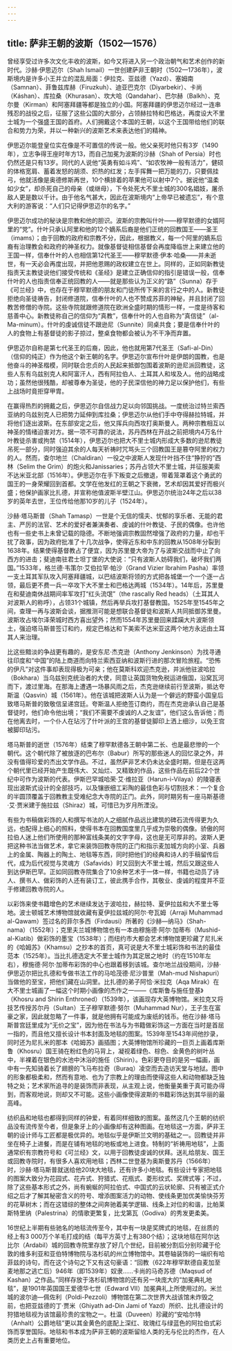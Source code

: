 ```yaml
---
---
---
```

title: 萨非王朝的波斯（1502—1576）
---




曾经享受过许多次文化丰收的波斯，如今又将进入另一个政治朝气和艺术创作的新时代。沙赫·伊思迈尔（Shah Ismail）一世创建萨非王朝时（1502—1736年），波斯境内是许多小王并立的混乱局面：伊拉克、亚兹德（Yazd）、塞姆南（Samnan）、菲鲁兹库赫（Firuzkuh）、迪亚巴克尔（Diyarbekir）、卡尚（Káshan）、库拉桑（Khurasan）、坎大哈（Qandahar）、巴尔赫（Balkh）、克尔曼（Kirman）和阿塞拜疆等都是独立的小国。阿塞拜疆的伊思迈尔经过一连串残忍的战役之后，征服了这些公国的大部分，占领赫拉特和巴格达，再度设大不里士城为一个强盛王国的首府。人们拥戴这个本国的王朝，以这个王国带给他们的联合和势力为荣，并以一种新兴的波斯艺术来表达他们的精神。

伊思迈尔能登皇位实在像是不可置信的传说一般。他父亲死时他只有3岁（1490年），立志争得王座时年方13，而自己加冕为波斯的沙赫（Shah of Persia）时也仍然还是只有13岁。同代的人说他“英勇有如斗鸡”、“如农牧神一般有活力”，健硕的体格宽肩、蓄着发怒的胡须、炽热的红发；左手挥舞一把万能的刀，只要佩挂弓，他就活像是奥德修斯再世，10个横排着的苹果他可以射中7个。据说他“温柔如少女”，却杀死自己的母亲（或继母），下令处死大不里士城的300名娼妓，屠杀敌人更是数以千计。由于他名气甚大，因此在波斯境内“上帝早已被遗忘”，有个意大利的游客说：“人们只记得伊思迈尔的名字。”

伊思迈尔成功的秘诀是宗教和他的胆识。波斯的宗教叫什叶——穆罕默德的女婿阿里的“党”。什叶只承认阿里和他的12个嫡系后裔是他们正统的回教国王——圣王（imams）；由于回教的政府和宗教不分，因此，根据教义，每一个阿里的嫡系后裔有治理教会和政府的神圣权力。就像基督徒相信基督会再度降临世上来建立他的王国一样，信奉什叶的人也相信第12代圣王——穆罕默德·伊本·哈桑——并未逝世，有一天必会再度出现，并把他恩赐的政权建立在世上。同样的，正如同新教徒指责天主教徒说他们接受传统和《圣经》是建立正确信仰的指引是错误一般，信奉什叶的人也指责信奉正统回教的人——就是那些认为正义的“路”（Sunna）存于《可兰经》中，也存在于穆罕默德的朋友和门徒所传下来的言行之中的人。新教徒拒绝向圣徒祷告，封闭修道院，信奉什叶的人也不赞成苏菲的神秘，并且封闭了回教苦修僧的寺院。这些寺院就跟修道院在欧洲全盛时期的情形一样，一度是待客和慈善中心。新教徒称自己的信仰为“真教”，信奉什叶的人也自称为“真信徒”（al-Ma-minum）。什叶的虔诚信徒不跟逊尼（Sunnite）同桌共食；要是信奉什叶的人的食物上有基督徒的影子掠过，整桌食物都会被认为不干净而弃置。

伊思迈尔自称是第七代圣王的后裔，因此，他也就用第7代圣王（Safi-al-Din）（信仰的纯正）作为他这个新王朝的名字。伊思迈尔宣布什叶是伊朗的国教，也是他奋斗的神圣楷模，同时联合忠贞的人民起来抵御包围着波斯的逊尼派回教徒，这些人东有乌兹别克人和阿富汗人，西有阿拉伯人、土耳其人和埃及人。他的战略成功；虽然他很残酷，却被尊奉为圣徒，他的子民深信他的神力足以保护他们，有些上战场时竟拒穿甲胄。

在赢得热烈的拥戴之后，伊思迈尔自信战力足以向邻国挑战。一度统治过特兰索西亚纳的乌兹别克人已把势力延伸到库拉桑；伊思迈尔从他们手中夺得赫拉特城，并将他们逐出波斯。在东部安定之后，他又挥兵向西攻打奥斯曼人。两种宗教相互以神圣的情绪迫害对方。据一项不可靠的说法，苏丹西林在开战之前把境内4万名什叶教徒杀害或拘禁（1514年），伊思迈尔也把大不里士城内形成大多数的逊尼教徒吊死一部分，同时强迫其余的人每天祈祷时咒骂头三个回教国王是篡夺阿里的权力的人。然而，查尔地兰（Chaldiran）一役之中波斯人发现什叶挡不住“狰狞的”西林（Selim the Grim）的炮火和Janissaries；苏丹占领大不里士城，并征服美索不达米亚北部（1516年）。伊思迈尔在手下叛变之后撤退，带着笼罩着这个勇武的国王的一身荣耀回到首都。文学在他发红的王朝之下衰微，艺术却因其爱好而极兴盛；他保护画家比扎德，并宣称他值波斯半壁江山。伊思迈尔统治24年之后以38岁的英年去世，王位传给他那10岁的儿子（1524年）。

沙赫·塔马斯普（Shah Tamasp）一世是个无信的懦夫、忧郁的享乐者、无能的君主、严厉的法官、艺术的爱好者兼演奏者、虔诚的什叶教徒、子民的偶像。也许他也有一些史书上未曾记载的隐德。不断地强调宗教固然增强了政府的力量，却也干扰了政事，因为政府批准了十几次战争，使得近东和中东的回教从1508年分裂到1638年。结果使得基督教占了便宜，因为苏里曼大帝为了与波斯交战而中止了向西方的进击；斐迪南驻君士坦丁堡的大使说：“只有波斯人妨碍我们，破坏我们两国。”1533年，格兰德·韦策尔·艾伯拉罕·帕沙（Grand Vizier Ibrahim Pasha）率领一支土耳其军队攻入阿塞拜疆城，以巴结波斯将领的方式把各城堡一个一个逐一占领，最后更不费一兵一卒攻下大不里士和巴格达两城（1534年）。14年后，苏里曼在和斐迪南休战期间率军攻打“红头流氓”（the rascally Red heads）（土耳其人对波斯人的称呼），占领31个城镇，然后再举兵攻打基督教国。1525年至1545年之间，查理一再与波斯会谈，据推测可能是想联合基督徒和波斯人共同抵御苏里曼。波斯攻占埃尔泽荣城时西方喜出望外；然而1554年苏里曼回来蹂躏大片波斯领土，强迫塔马斯普签订和约，规定巴格达和下美索不达米亚这两个地方永远由土耳其人来治理。

比这些黯淡的争战更有趣的，是安东尼·杰克逊（Anthony Jenkinson）为找寻通往印度和“中国”的陆上商道而向特兰索西亚纳和波斯行进的那次冒险旅程。“恐怖的伊凡”对这件事却表现得极为可亲；他在莫斯科欢迎杰克逊，并派他驻波哈拉（Bokhara）当乌兹别克统治者的大使，同意让英国货物免税运进俄国，沿窝瓦河而下，渡过里海。在那海上遭遇一场暴风雨之后，杰克逊继续前行至波斯，抵达夸斯温（Qasvin）城（1561年）。他在该城把波斯人认为是一个僻远的野蛮小国皇后致塔马斯普的致敬信呈递宫廷。夸斯温人拒绝签订商约，而在杰克逊承认自己是基督徒时，他们命令他出境；“我们不需要不虔诚的人之友谊”，他们这么告诉他；而在他离去时，一个仆人在玷污了什叶派的王宫的基督徒脚印上洒上细沙，以免王宫被脚印玷污。

塔马斯普的逝世（1576年）结束了穆罕默德各王朝中第二长、也是最悲惨的一个朝代。这个朝代除了被放逐的巴布尔（Babur）所写的那些迷人的回忆录之外，并没有值得珍爱的杰出文学作品。不过，虽然萨非艺术仍未达全盛时期，但是在这两个朝代里已经开始产生既伟大、又灿烂、又精致的作品，这些作品在前后22个世纪中可作为波斯的代表。伊斯巴罕城哈荣·艾·维拉亚（Harun-i-Vilaya）的陵寝表现出波斯式设计的全部技巧，以及镶嵌细工彩陶的最佳色彩与切割技术：一个复合的半圆顶覆盖于回教教主受难纪念大寺院的正门。此外，同时期另有一座马斯基德·艾·贾米建于施拉兹（Shiraz）城，可惜已为岁月所湮没。

有些为书稿做彩饰的人和撰写书法的人之细腻作品远比建筑的碑石流传得更为久远，也配得上细心的照料，使得书本在回教国度里几乎成为崇敬的偶像。骄傲的阿拉伯人迷上他们所使用的那种富线条美的文字字母，这也是无可厚非的。波斯人更把这种书法当做艺术，拿它来装饰回教寺院的正门和指示麦加城方向的小室、兵器上的金属、陶器上的陶土、地毯等东西，同时把他们的经典和诗人的手稿留传后代，成为后代视觉与灵魂方（Safavids）时又回到大不里士城，然后又跟这些人到达伊斯巴罕。正如同回教寺院集合了10余种艺术于一体一样，书籍也动员了诗人、撰书人、做彩饰的人还有装订工，彼此携手合作，其敬业、虔诚的程度并不亚于修建回教寺院的人。

以彩饰来使书籍增色的艺术继续发达于波哈拉，赫拉特、夏伊拉兹和大不里士等地。波士顿城艺术博物馆就收藏有夏伊拉兹城的阿尔·夸瓦姆（Arraji Muhammad al-Qawam）签过名的菲尔多西（Firdausi）所著的《沙赫—纳马》（Shah-nama）（1552年）；克里夫兰城博物馆也有一本由穆施德·阿尔·加蒂布（Mushid-al-Kiatib）做彩饰的墨宝（1538年）；而纽约市大都会艺术博物馆更珍藏了尼扎米的《哈姆苏》（Khamsu）之抄本的首页，真可说是大不里士城彩饰和书法的最佳范本（1525年）。当比扎德选定大不里士城作为其定居之地时（约在1510年左右），穆施德·阿尔·加蒂布彩饰的中心也跟着移到该城。查尔地兰战役期间，沙赫·伊思迈尔把比扎德和专做书法工作的马哈茂德·尼沙普里（Mah-mud Nishapuri）当做他的至宝，把他们藏在山洞里。比扎德的弟子阿恰·米拉克（Aqa Mirak）在大不里士城画了一幅这个时期小画像的杰作之一——《库斯鲁与施任登基》（Khosru and Shirin Enthroned）（1539年），该画现存大英博物馆。米拉克又将技艺传授苏尔丹（Sultan）王子穆罕默德·努尔（Muhammad Nur），王子生在富豪之家，因此就忽略了一件事，就是他拥有可能成为废纸的钱币。他在沙赫·塔马斯普宫廷里成为“无价之宝”，因为他在书法与为书籍做彩饰这一方面在当时是首屈一指的，而且他又擅长设计书本封面及地毯的图案。1539年至1543年间他抄录，同时还为尼扎米的那本《哈姆苏》画插图；大英博物馆所珍藏的一巨页上画着库斯鲁（Khosru）国王骑在粉红色的马背上，凝视着绿色、棕色、金黄色的树叶丛中，半裸着在银色的水池中沐浴的施任（Shirin）。色彩更夺目的是另一幅画，画中有一先知骑着长了翅膀的飞马布拉奇（Buraq）凌空而去造访天堂与地狱。图中的形象都极柔和，然而有意地、也为了宗教上的理由而使得这些人和动物都缺乏独特之处；艺术家所追寻的是装饰而非表现，从主观上说，他衡量美重于真可能办得到，而客观地说，则却又不可能。这些小画像使得波斯的书籍彩饰达到其华丽的最高峰。

纺织品和地毯也都得到同样的钟爱，有着同样细致的图案。虽然这几个王朝的纺织品没有流传至今者，但是象牙上的小画像却有这种图画。在地毯这一方面，萨非王朝的设计师与工匠都是极优异的。地毯似乎是伊斯兰文明的基础之一。回教徒并非坐在椅子上进餐，而是在铺有地毯的地板或地上进食。特制的“祈祷用地毯”，上面通常织有宗教符号和《可兰经》文，以用于回教徒虔诚的伏拜。送礼给朋友、国王或回教寺院时，有很多人喜欢用地毯；西林二世登基为奥斯曼苏丹（1566年）时，沙赫·塔马斯普就送给他20块大地毯，还有许多小地毯。有些设计专家把地毯的图案大致分为花园式、花卉式、狩猎式、花瓶式、菱形纹式、奖牌式等；不过，除了这些基本形式之外，尚有蜿蜒的阿拉伯式、中国式的云状轮廓、只有被正式介绍之后才了解其秘密含义的符号、增添图案活力的动物、使线条更加优美愉快芬芳的花草树木；而在这错综的整体之间奔驰着美学逻辑、线条上对位的和谐，比帕莱斯特里纳（Palestrina）的情歌更繁复，比戈第瓦（Godiva）的秀发更柔美。

16世纪上半期有些驰名的地毯流传至今，其中有一块是奖牌式的地毯，在丝质的经上有3 000万个羊毛打成的结（每平方英寸上有380个结）；这块地毯在阿尔达比尔（Ardabil）城的回教寺院里存放了好几个世纪，目前被分割后分别珍藏于伦敦的维多利亚和亚伯特博物院与洛杉矶的州立博物馆中。其卷轴装饰的一端织有哈菲兹的诗句，而在这个诗句之下又有这句豪语：“回教（622年穆罕默德自麦加至麦地那之逃亡后）946年（即1539年）奴隶……卡尚的马奇苏德（Maqsud of Kashan）之作品。”同样存放于洛杉矶博物馆的还有另一块庞大的“加冕典礼地毯”，是1901年英国国王爱德华七世（Edward VII）加冕典礼上所使用过的。米兰城的波尔迪—佩佐利（Poldi-Pezzoli）博物馆在第二次世界大战该馆未炸毁之前，也把亚兹德的丁·贾米（Ghiyath ad-Din Jami of Yazd）所织、比扎德设计的狩猎地毯视为该馆最珍贵的宝物之一。杜温（Duveen）珍藏的“安哈尔特（Anhalt）公爵地毯”更以其金黄色的底配上深红、玫瑰红与绿蓝色的阿拉伯式彩饰而享誉国际。地毯和书本成为萨非王朝的波斯留给人类的无与伦比的杰作，在人类历史上占有重要地位。